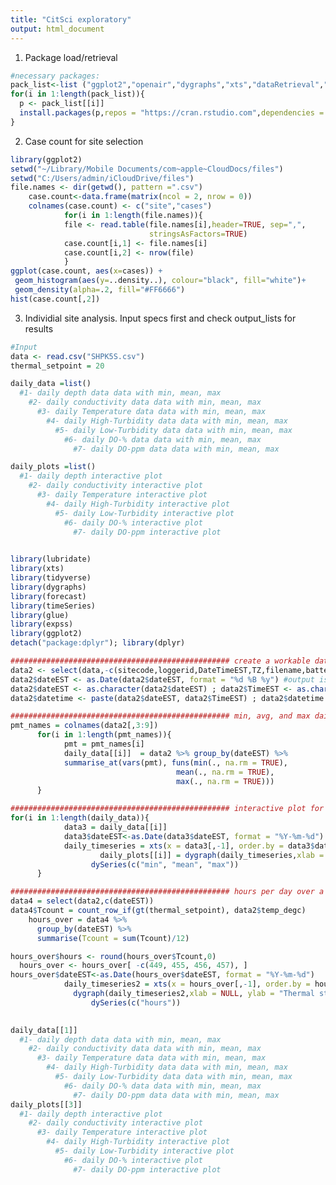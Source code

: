 ```yaml
---
title: "CitSci exploratory"
output: html_document
---
```


1) Package load/retrieval
```r
#necessary packages: 
pack_list<-list ("ggplot2","openair","dygraphs","xts","dataRetrieval","dplyr","forecast","lubridate", "expss")
for(i in 1:length(pack_list)){
  p <- pack_list[[i]]
  install.packages(p,repos = "https://cran.rstudio.com",dependencies = TRUE)
}
```


2) Case count for site selection
```r
library(ggplot2)
setwd("~/Library/Mobile Documents/com~apple~CloudDocs/files")
setwd("C:/Users/admin/iCloudDrive/files")
file.names <- dir(getwd(), pattern =".csv")
    case.count<-data.frame(matrix(ncol = 2, nrow = 0)) 
    colnames(case.count) <- c("site","cases")
            for(i in 1:length(file.names)){
            file <- read.table(file.names[i],header=TRUE, sep=",", 
                               stringsAsFactors=TRUE)
            case.count[i,1] <- file.names[i]
            case.count[i,2] <- nrow(file)
            }
ggplot(case.count, aes(x=cases)) + 
 geom_histogram(aes(y=..density..), colour="black", fill="white")+
 geom_density(alpha=.2, fill="#FF6666") 
hist(case.count[,2])
```

3) Individial site analysis. Input specs first and check output_lists for results
```r
#Input
data <- read.csv("SHPK5S.csv")
thermal_setpoint = 20

daily_data =list() 
  #1- daily depth data data with min, mean, max
    #2- daily conductivity data data with min, mean, max
      #3- daily Temperature data data with min, mean, max
        #4- daily High-Turbidity data data with min, mean, max
          #5- daily Low-Turbidity data data with min, mean, max
            #6- daily DO-% data data with min, mean, max
              #7- daily DO-ppm data data with min, mean, max

daily_plots =list() 
  #1- daily depth interactive plot
    #2- daily conductivity interactive plot
      #3- daily Temperature interactive plot
        #4- daily High-Turbidity interactive plot
          #5- daily Low-Turbidity interactive plot
            #6- daily DO-% interactive plot
              #7- daily DO-ppm interactive plot

  
library(lubridate)
library(xts)
library(tidyverse)
library(dygraphs)
library(forecast)
library(timeSeries)
library(glue)
library(expss)
library(ggplot2)
detach("package:dplyr"); library(dplyr)

################################################# create a workable datetime vector with :lubridate:
data2 <- select(data,-c(sitecode,loggerid,DateTimeEST,TZ,filename,battery_v,boardtemp,DOTemp_degC,loggerDT))
data2$dateEST <- as.Date(data2$dateEST, format = "%d %B %y") #output is YYYY-mm-dd
data2$dateEST <- as.character(data2$dateEST) ; data2$TimeEST <- as.character(data2$TimeEST)
data2$datetime <- paste(data2$dateEST, data2$TimeEST) ; data2$datetime <- ymd_hm(data2$datetime)

################################################# min, avg, and max daily values for each parameter
pmt_names = colnames(data2[,3:9])
      for(i in 1:length(pmt_names)){
            pmt = pmt_names[i]
            daily_data[[i]]  = data2 %>% group_by(dateEST) %>%
            summarise_at(vars(pmt), funs(min(., na.rm = TRUE), 
                                     mean(., na.rm = TRUE), 
                                     max(., na.rm = TRUE)))
      }

################################################# interactive plot for daily data
for(i in 1:length(daily_data)){
            data3 = daily_data[[i]] 
            data3$dateEST<-as.Date(data3$dateEST, format = "%Y-%m-%d")
            daily_timeseries = xts(x = data3[,-1], order.by = data3$dateEST)
                    daily_plots[[i]] = dygraph(daily_timeseries,xlab = NULL, ylab = pmt_names[i]) %>%
                  dySeries(c("min", "mean", "max"))
      }

################################################# hours per day over a given threshold
data4 = select(data2,c(dateEST))
data4$Tcount = count_row_if(gt(thermal_setpoint), data2$temp_degc)
    hours_over = data4 %>% 
      group_by(dateEST) %>%
      summarise(Tcount = sum(Tcount)/12)

hours_over$hours <- round(hours_over$Tcount,0)
  hours_over <- hours_over[ -c(449, 455, 456, 457), ]
hours_over$dateEST<-as.Date(hours_over$dateEST, format = "%Y-%m-%d")
            daily_timeseries2 = xts(x = hours_over[,-1], order.by = hours_over$dateEST)
              dygraph(daily_timeseries2,xlab = NULL, ylab = "Thermal stress (hours)") %>%
                  dySeries(c("hours"))
    


```


```r
daily_data[[1]]
  #1- daily depth data data with min, mean, max
    #2- daily conductivity data data with min, mean, max
      #3- daily Temperature data data with min, mean, max
        #4- daily High-Turbidity data data with min, mean, max
          #5- daily Low-Turbidity data data with min, mean, max
            #6- daily DO-% data data with min, mean, max
              #7- daily DO-ppm data data with min, mean, max
daily_plots[[3]]
  #1- daily depth interactive plot
    #2- daily conductivity interactive plot
      #3- daily Temperature interactive plot
        #4- daily High-Turbidity interactive plot
          #5- daily Low-Turbidity interactive plot
            #6- daily DO-% interactive plot
              #7- daily DO-ppm interactive plot

```

